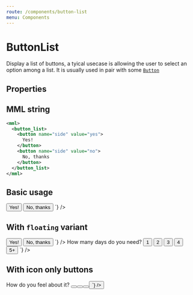 ```yaml
---
route: /components/button-list
menu: Components
---
```



# ButtonList

Display a list of buttons, a tyical usecase is allowing the user to select an option among a list. It is usually used in pair with some [`Button`](/components/button)

## Properties

<Props of={ButtonList} />

## MML string

```xml
<mml>
  <button_list>
    <button name="side" value="yes">
      Yes!
    </button>
    <button name="side" value="no">
      No, thanks
    </button>
  </button_list>
</mml>
```

## Basic usage

<Playground>
  <MML
    source={`
    <button_list>
      <button name="side" value="yes">
        Yes!
      </button>
      <button name="side" value="no">
        No, thanks
      </button>
    </button_list>
  `}
  />
</Playground>

## With `floating` variant

<Playground>
  <MML
    source={`
    <mml>
      <button_list variant="floating">
        <button variant="floating" name="side" value="yes">
          Yes!
        </button>
        <button variant="floating" name="side" value="no">
          No, thanks
        </button>
      </button_list>
    </mml>
  `}
  />
</Playground>

<Playground>
  <MML
    source={`
    <mml>
      <text>How many days do you need?</text>
      <button_list variant="floating">
        <button variant="floating" name="side" value="1">1</button>
        <button variant="floating" name="side" value="2">2</button>
        <button variant="floating" name="side" value="3">3</button>
        <button variant="floating" name="side" value="4">4</button>
        <button variant="floating" name="side" value="5+">5+</button>
      </button_list>
    </mml>
  `}
  />
</Playground>

## With icon only buttons

<Playground>
  <MML
    source={`
    <mml>
      <text>How do you feel about it?</text>
      <button_list variant="floating">
        <button variant="floating" name="feeling" value="1" icon="sentiment_dissatisfied" />
        <button variant="floating" name="feeling" value="2" icon="sentiment_satisfied" />
        <button variant="floating" name="feeling" value="3" icon="sentiment_very_dissatisfied" />
        <button variant="floating" name="feeling" value="4" icon="sentiment_very_satisfied" />
      </button_list>
    </mml>
  `}
  />
</Playground>

